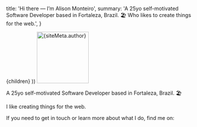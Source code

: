 
  title: 'Hi there — I’m Alison Monteiro',
  summary:
    'A 25yo self-motivated Software Developer based in Fortaleza, Brazil. 🏖 Who likes to create things for the web.',
}

  <Page path={router.pathname} meta={meta}>
    {children}
  </Page>
))

<img width='140' src='/static/profile.png' alt={siteMeta.author} />

A 25yo self-motivated Software Developer based in Fortaleza, Brazil. 🏖

I like creating things for the web.

If you need to get in touch or learn more about what I do, find me on:

<Contact />
